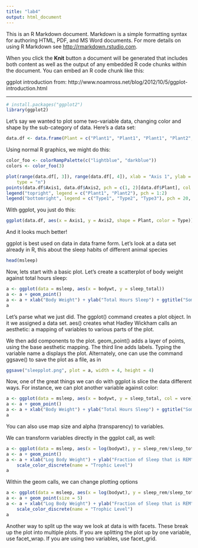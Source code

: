 ```yaml
---
title: "lab4"
output: html_document
---
```


This is an R Markdown document. Markdown is a simple formatting syntax for authoring HTML, PDF, and MS Word documents. For more details on using R Markdown see <http://rmarkdown.rstudio.com>.

When you click the **Knit** button a document will be generated that includes both content as well as the output of any embedded R code chunks within the document. You can embed an R code chunk like this:

ggplot introduction from:
http://www.noamross.net/blog/2012/10/5/ggplot-introduction.html

----------------------------
```r
# install.packages("ggplot2")
library(ggplot2)
```
Let’s say we wanted to plot some two-variable data, changing color and shape by the sub-category of data. Here’s a data set:
```r
data.df <- data.frame(Plant = c("Plant1", "Plant1", "Plant1", "Plant2", "Plant2", "Plant2"), Type = c(1, 2, 3, 1, 2, 3), Axis1 = c(0.2, -0.4, 0.8, -0.2, -0.7, 0.1), Axis2 = c(0.5, 0.3, -0.1, -0.3, -0.1, -0.8))
```

Using normal R graphics, we might do this:
```r
color_foo <- colorRampPalette(c("lightblue", "darkblue"))
colors <- color_foo(3)

plot(range(data.df[, 3]), range(data.df[, 4]), xlab = "Axis 1", ylab = "Axis 2", 
    type = "n")
points(data.df$Axis1, data.df$Axis2, pch = c(1, 2)[data.df$Plant], col = colors[data.df$Type])
legend("topright", legend = c("Plant1", "Plant2"), pch = 1:2)
legend("bottomright", legend = c("Type1", "Type2", "Type3"), pch = 20, col = colors)
```

With ggplot, you just do this:
```r
ggplot(data.df, aes(x = Axis1, y = Axis2, shape = Plant, color = Type)) + geom_point(size = 5)
```
And it looks much better!

ggplot is best used on data in data frame form. Let’s look at a data set already in R, this about the sleep habits of different animal species
```r
head(msleep)
```

Now, lets start with a basic plot. Let’s create a scatterplot of body weight against total hours sleep:
```r
a <- ggplot(data = msleep, aes(x = bodywt, y = sleep_total))
a <- a + geom_point()
a <- a + xlab("Body Weight") + ylab("Total Hours Sleep") + ggtitle("Some Sleep Data")
a
```

Let’s parse what we just did. The ggplot() command creates a plot object. In it we assigned a data set. aes() creates what Hadley Wickham calls an aesthetic: a mapping of variables to various parts of the plot.

We then add components to the plot. geom_point() adds a layer of points, using the base aesthetic mapping. The third line adds labels. Typing the variable name a displays the plot. Alternately, one can use the command ggsave() to save the plot as a file, as in

```r
ggsave("sleepplot.png", plot = a, width = 4, height = 4)
```
Now, one of the great things we can do with ggplot is slice the data different ways. For instance, we can plot another variable against color:

```r
a <- ggplot(data = msleep, aes(x = bodywt, y = sleep_total, col = vore))
a <- a + geom_point()
a <- a + xlab("Body Weight") + ylab("Total Hours Sleep") + ggtitle("Some Sleep Data")
a
```
You can also use map size and alpha (transparency) to variables.

We can transform variables directly in the ggplot call, as well:

```r
a <- ggplot(data = msleep, aes(x = log(bodywt), y = sleep_rem/sleep_total, col = vore))
a <- a + geom_point()
a <- a + xlab("Log Body Weight") + ylab("Fraction of Sleep that is REM") + ggtitle("Some Sleep Data") + 
    scale_color_discrete(name = "Trophic Level")
a
```
Within the geom calls, we can change plotting options

```r
a <- ggplot(data = msleep, aes(x = log(bodywt), y = sleep_rem/sleep_total, col = vore))
a <- a + geom_point(size = 5)
a <- a + xlab("Log Body Weight") + ylab("Fraction of Sleep that is REM") + ggtitle("Some Sleep Data") + 
    scale_color_discrete(name = "Trophic Level")
a
```

Another way to split up the way we look at data is with facets. These break up the plot into multiple plots. If you are splitting the plot up by one variable, use facet_wrap. If you are using two variables, use facet_grid.
